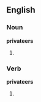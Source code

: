 ==English==

===Noun===
'''privateers'''

# {{plural of|privateer}}

===Verb===
'''privateers'''
# {{third-person singular of|[[privateer]]}}
